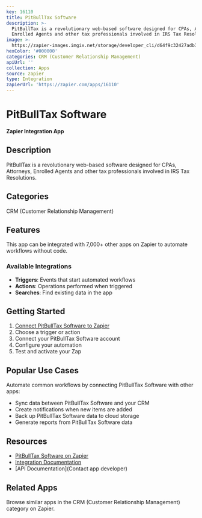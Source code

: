 ```yaml
---
key: 16110
title: PitBullTax Software
description: >-
  PitBullTax is a revolutionary web-based software designed for CPAs, Attorneys,
  Enrolled Agents and other tax professionals involved in IRS Tax Resolutions.
image: >-
  https://zapier-images.imgix.net/storage/developer_cli/d64f9c32427adb3066066fe521cbdb0f.png?auto=format%2Ccompress&ixlib=python-3.0.0&q=50
hexColor: '#000000'
categories: CRM (Customer Relationship Management)
apiUrl: ''
collection: Apps
source: zapier
type: Integration
zapierUrl: 'https://zapier.com/apps/16110'
---
```

# PitBullTax Software

**Zapier Integration App**

## Description

PitBullTax is a revolutionary web-based software designed for CPAs, Attorneys, Enrolled Agents and other tax professionals involved in IRS Tax Resolutions.

## Categories

CRM (Customer Relationship Management)

## Features

This app can be integrated with 7,000+ other apps on Zapier to automate workflows without code.

### Available Integrations

- **Triggers**: Events that start automated workflows
- **Actions**: Operations performed when triggered
- **Searches**: Find existing data in the app

## Getting Started

1. [Connect PitBullTax Software to Zapier](https://zapier.com/apps/16110)
2. Choose a trigger or action
3. Connect your PitBullTax Software account
4. Configure your automation
5. Test and activate your Zap

## Popular Use Cases

Automate common workflows by connecting PitBullTax Software with other apps:

- Sync data between PitBullTax Software and your CRM
- Create notifications when new items are added
- Back up PitBullTax Software data to cloud storage
- Generate reports from PitBullTax Software data

## Resources

- [PitBullTax Software on Zapier](https://zapier.com/apps/16110)
- [Integration Documentation](https://zapier.com/apps/16110/integrations)
- [API Documentation](Contact app developer)

## Related Apps

Browse similar apps in the CRM (Customer Relationship Management) category on Zapier.
